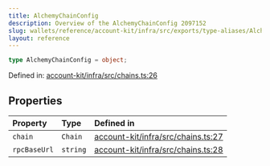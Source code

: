 ```yaml
---
title: AlchemyChainConfig
description: Overview of the AlchemyChainConfig 2097152
slug: wallets/reference/account-kit/infra/src/exports/type-aliases/AlchemyChainConfig
layout: reference
---
```


```ts
type AlchemyChainConfig = object;
```

Defined in: [account-kit/infra/src/chains.ts:26](https://github.com/alchemyplatform/aa-sdk/blob/923a52171f7246172caf350853843e6680197da9/account-kit/infra/src/chains.ts#L26)

## Properties

| Property                           | Type     | Defined in                                                                                                                                                        |
| :--------------------------------- | :------- | :---------------------------------------------------------------------------------------------------------------------------------------------------------------- |
| <a id="chain" /> `chain`           | `Chain`  | [account-kit/infra/src/chains.ts:27](https://github.com/alchemyplatform/aa-sdk/blob/923a52171f7246172caf350853843e6680197da9/account-kit/infra/src/chains.ts#L27) |
| <a id="rpcbaseurl" /> `rpcBaseUrl` | `string` | [account-kit/infra/src/chains.ts:28](https://github.com/alchemyplatform/aa-sdk/blob/923a52171f7246172caf350853843e6680197da9/account-kit/infra/src/chains.ts#L28) |
